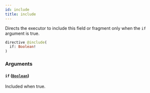 ```yaml
---
id: include
title: include
---
```



Directs the executor to include this field or fragment only when the `if` argument is true.


```graphql
directive @include(
  if: Boolean!
)
```


### Arguments

#### `if` ([`Boolean`](/developers/supplier-apis/supply-api/graphql/reference/scalars/boolean))

Included when true.




